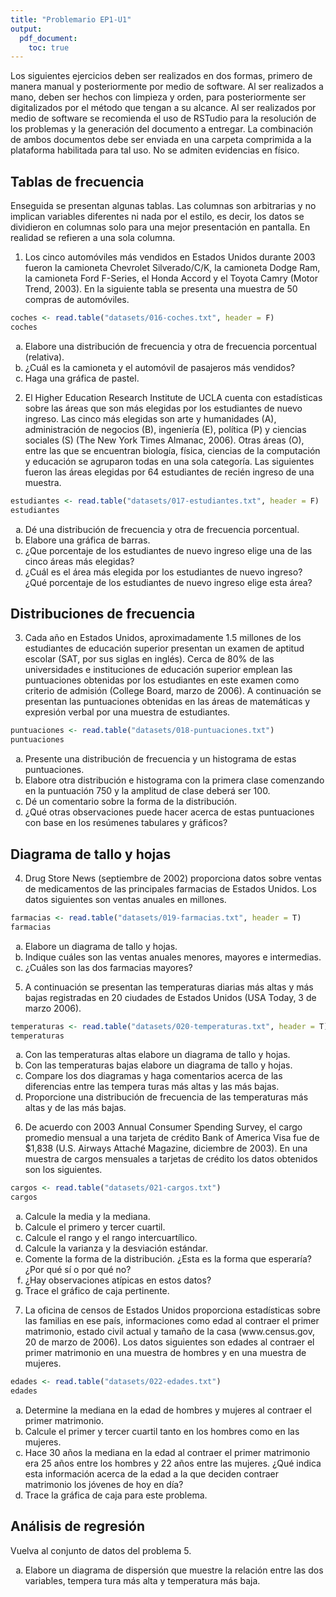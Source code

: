 ```yaml
---
title: "Problemario EP1-U1"
output:
  pdf_document:
    toc: true
---
```


Los siguientes ejercicios deben ser realizados en dos formas, primero de manera manual y posteriormente por medio de software. Al ser realizados a mano, deben ser hechos con limpieza y orden, para posteriormente ser digitalizados por el método que tengan a su alcance. Al ser realizados por medio de software se recomienda el uso de RSTudio para la resolución de los problemas y la generación del documento a entregar. La combinación de ambos documentos debe ser enviada en una carpeta comprimida a la plataforma habilitada para tal uso. No se admiten evidencias en físico.

## Tablas de frecuencia
Enseguida se presentan algunas tablas. Las columnas son arbitrarias y no implican variables diferentes ni nada por el estilo, es decir, los datos se dividieron en columnas solo para una mejor presentación en pantalla. En realidad se refieren a una sola columna.

1. Los cinco automóviles más vendidos en Estados Unidos durante 2003 fueron la camioneta Chevrolet Silverado/C/K, la camioneta Dodge Ram, la camioneta Ford F-Series, el Honda Accord y el Toyota Camry (Motor Trend, 2003). En la siguiente tabla se presenta una muestra de 50 compras de automóviles.

```r
coches <- read.table("datasets/016-coches.txt", header = F)
coches
```

a) Elabore una distribución de frecuencia y otra de frecuencia porcentual (relativa).
b) ¿Cuál es la camioneta y el automóvil de pasajeros más vendidos?
c) Haga una gráfica de pastel.

2.  El Higher Education Research Institute de UCLA cuenta con estadísticas sobre las áreas que son más elegidas por los estudiantes de nuevo ingreso. Las cinco más elegidas son arte y humanidades (A), administración de negocios (B), ingeniería (E), política (P) y ciencias sociales (S) (The New York Times Almanac, 2006). Otras áreas (O), entre las que se encuentran biología, física, ciencias de la computación y educación se agruparon todas en una sola categoría. Las siguientes fueron las áreas elegidas por 64 estudiantes de recién ingreso de una muestra.

```r
estudiantes <- read.table("datasets/017-estudiantes.txt", header = F)
estudiantes
```

a) Dé una distribución de frecuencia y otra de frecuencia porcentual.
b) Elabore una gráfica de barras.
c) ¿Que porcentaje de los estudiantes de nuevo ingreso elige una de las cinco áreas más elegidas?
d) ¿Cuál es el área más elegida por los estudiantes de nuevo ingreso? ¿Qué porcentaje de los estudiantes de nuevo ingreso elige esta área?
 
## Distribuciones de frecuencia
3. Cada año en Estados Unidos, aproximadamente 1.5 millones de los estudiantes de educación superior presentan un examen de aptitud escolar (SAT, por sus siglas en inglés). Cerca de 80% de las universidades e instituciones de educación superior emplean las puntuaciones obtenidas por los estudiantes en este examen como criterio de admisión (College Board, marzo de 2006). A continuación se presentan las puntuaciones obtenidas en las áreas de matemáticas y expresión verbal por una muestra de estudiantes.

```r
puntuaciones <- read.table("datasets/018-puntuaciones.txt")
puntuaciones
```

a) Presente una distribución de frecuencia y un histograma de estas puntuaciones. 
b) Elabore otra distribución e histograma con la primera clase comenzando en la puntuación 750 y la amplitud de clase deberá ser 100.
c) Dé un comentario sobre la forma de la distribución.
d) ¿Qué otras observaciones puede hacer acerca de estas puntuaciones con base en los resúmenes tabulares y gráficos?

## Diagrama de tallo y hojas
4. Drug Store News (septiembre de 2002) proporciona datos sobre ventas de medicamentos de las principales farmacias de Estados Unidos. Los datos siguientes son ventas anuales en millones.

```r
farmacias <- read.table("datasets/019-farmacias.txt", header = T)
farmacias
```

a) Elabore un diagrama de tallo y hojas.
b) Indique cuáles son las ventas anuales menores, mayores e intermedias.
c) ¿Cuáles son las dos farmacias mayores?

5.  A continuación se presentan las temperaturas diarias más altas y más bajas registradas en 20 ciudades de Estados Unidos (USA Today, 3 de marzo 2006).

```r
temperaturas <- read.table("datasets/020-temperaturas.txt", header = T)
temperaturas
```

a)  Con las temperaturas altas elabore un diagrama de tallo y hojas.
b)  Con las temperaturas bajas elabore un diagrama de tallo y hojas.
c)  Compare los dos diagramas y haga comentarios acerca de las diferencias entre las tempera turas más altas y las más bajas.
d)  Proporcione una distribución de frecuencia de las temperaturas más altas y de las más bajas.

6. De acuerdo con 2003 Annual Consumer Spending Survey, el cargo promedio mensual a una tarjeta de crédito Bank of America Visa fue de $1,838 (U.S. Airways Attaché Magazine, diciembre de 2003). En una muestra de cargos mensuales a tarjetas de crédito los datos obtenidos son los siguientes.

```r
cargos <- read.table("datasets/021-cargos.txt")
cargos
```

a) Calcule la media y la mediana.
b) Calcule el primero y tercer cuartil.
c) Calcule el rango y el rango intercuartílico.
d) Calcule la varianza y la desviación estándar.
e) Comente la forma de la distribución. ¿Esta es la forma que esperaría? ¿Por qué sí o por qué no?
f) ¿Hay observaciones atípicas en estos datos?
g) Trace el gráfico de caja pertinente.

7. La oficina de censos de Estados Unidos proporciona estadísticas sobre las familias en ese país, informaciones como edad al contraer el primer matrimonio, estado civil actual y tamaño de la casa (www.census.gov, 20 de marzo de 2006). Los datos siguientes son edades al contraer el primer matrimonio en una muestra de hombres y en una muestra de mujeres.

```r
edades <- read.table("datasets/022-edades.txt")
edades
```

a. Determine la mediana en la edad de hombres y mujeres al contraer el primer matrimonio.
b. Calcule el primer y tercer cuartil tanto en los hombres como en las mujeres.
c. Hace 30 años la mediana en la edad al contraer el primer matrimonio era 25 años entre los hombres y 22 años entre las mujeres. ¿Qué indica esta información acerca de la edad a la que deciden contraer matrimonio los jóvenes de hoy en día?
d. Trace la gráfica de caja para este problema.


## Análisis de regresión
Vuelva al conjunto de datos del problema 5.

a. Elabore un diagrama de dispersión que muestre la relación entre las dos variables, tempera
tura más alta y temperatura más baja.

 